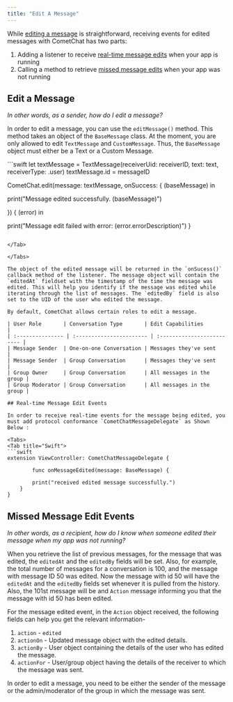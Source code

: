 ```yaml
---
title: "Edit A Message"
---
```




While [editing a message](/sdk/ios/2.0/edit-a-message) is straightforward, receiving events for edited messages with CometChat has two parts:

1. Adding a listener to receive [real-time message edits](/sdk/ios/2.0/edit-a-message#real-time-message-edit-events) when your app is running
2. Calling a method to retrieve [missed message edits](/sdk/ios/2.0/edit-a-message#missed-message-edit-events) when your app was not running

## Edit a Message

*In other words, as a sender, how do I edit a message?*

In order to edit a message, you can use the `editMessage()` method. This method takes an object of the `BaseMessage` class. At the moment, you are only allowed to edit `TextMessage` and `CustomMessage`. Thus, the `BaseMessage` object must either be a Text or a Custom Message.

<Tabs>
<Tab title="Swift">
```swift
let textMessage = TextMessage(receiverUid: receiverID, text: text, receiverType: .user)
textMessage.id = messageID

CometChat.edit(message: textMessage, onSuccess: { (baseMessage) in
                
   print("Message edited successfully. \(baseMessage)")
                
}) { (error) in
                
   print("Message edit failed with error: \(error.errorDescription)")
}
```

</Tab>

</Tabs>

The object of the edited message will be returned in the `onSucess()` callback method of the listener. The message object will contain the `editedAt` fieldset with the timestamp of the time the message was edited. This will help you identify if the message was edited while iterating through the list of messages. The `editedBy` field is also set to the UID of the user who edited the message.

By default, CometChat allows certain roles to edit a message.

| User Role       | Conversation Type       | Edit Capabilities         |
| :--------------- | :----------------------- | :------------------------- |
| Message Sender  | One-on-one Conversation | Messages they've sent     |
| Message Sender  | Group Conversation      | Messages they've sent     |
| Group Owner     | Group Conversation      | All messages in the group |
| Group Moderator | Group Conversation      | All messages in the group |

## Real-time Message Edit Events

In order to receive real-time events for the message being edited, you must add protocol conformance `CometChatMessageDelegate` as Shown Below :

<Tabs>
<Tab title="Swift">
```swift
extension ViewController: CometChatMessageDelegate {

		func onMessageEdited(message: BaseMessage) {
        
        print("received edited message successfully.")
    }
}
```

</Tab>

</Tabs>

## Missed Message Edit Events

*In other words, as a recipient, how do I know when someone edited their message when my app was not running?*

When you retrieve the list of previous messages, for the message that was edited, the `editedAt` and the `editedBy` fields will be set. Also, for example, the total number of messages for a conversation is 100, and the message with message ID 50 was edited. Now the message with id 50 will have the `editedAt` and the `editedBy` fields set whenever it is pulled from the history. Also, the 101st message will be and `Action` message informing you that the message with id 50 has been edited.

For the message edited event, in the `Action` object received, the following fields can help you get the relevant information-

1. `action` - `edited`
2. `actionOn` - Updated message object with the edited details.
3. `actionBy` - User object containing the details of the user who has edited the message.
4. `actionFor` - User/group object having the details of the receiver to which the message was sent.

<Note>

In order to edit a message, you need to be either the sender of the message or the admin/moderator of the group in which the message was sent.

</Note>
